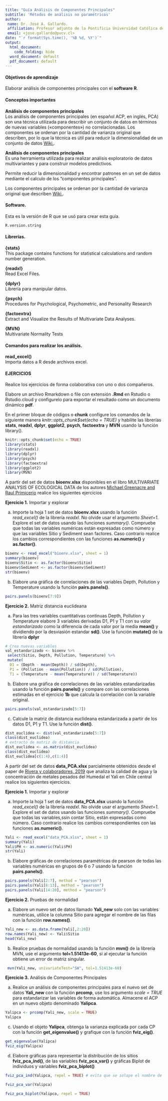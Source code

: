 ```yaml
---
title: "Guía Análisis de Componentes Principales"
subtitle: 'Métodos de análisis no paramétricos'
author:
 name: Dr. José A. Gallardo.
 affiliation: Profesor adjunto de la Pontificia Universidad Católica de Valparaíso
 email: <jose.gallardo@pucv.cl>
date: "`r format(Sys.time(), '%B %d, %Y')`"
output:
  html_document:
    code_folding: hide
  word_document: default
  pdf_document: default
---
```


#### Objetivos de aprendizaje

Elaborar análisis de componentes principales con el
 **software R**.
  
#### Conceptos importantes

**Análisis de componentes principales**  
Los análisis de componentes principales (en español ACP, en inglés, PCA) son una técnica utilizada para describir un conjunto de datos en términos de nuevas variables («componentes») no correlacionadas. Los componentes se ordenan por la cantidad de varianza original que describen, por lo que la técnica es útil para reducir la dimensionalidad de un conjunto de datos [Wiki.](https://es.wikipedia.org/wiki/An%C3%A1lisis_de_componentes_principales).

**Análisis de componentes principales**  
Es una herramienta utilizada para realizar análisis exploratorio de datos multivariantes y para construir modelos predictivos.

Permite reducir la dimensionalidad y encontrar patrones en un set de datos mediante el calculo de los “componentes principales”.

Los componentes principales se ordenan por la cantidad de varianza original que describen [Wiki.](https://es.wikipedia.org/wiki/An%C3%A1lisis_de_componentes_principales).

#### Software.

Esta es la versión de R que se usó para crear esta guía.
```r
R.version.string
```

#### Librerías.
  
**{stats}**  
This package contains functions for statistical calculations and random number generation.

**{readxl}**  
Read Excel Files.
  
**{dplyr}**  
Librería para manipular datos.

**{psych}**  
Procedures for Psychological, Psychometric, and Personality
Research

**{factoextra}**  
Extract and Visualize the Results of Multivariate Data Analyses.

**{MVN}**  
Multivariate Normality Tests

#### Comandos para realizar los análisis.

**read_excel()**  
Importa datos a R desde archivos excel.


#### EJERCICIOS

Realice los ejercicios de forma colaborativa con uno o dos compañeros.

Elabore un archivo Rmarkdown o file con extensión **.Rmd** en Rstudio o Rstudio.cloud y configurelo para exportar el resultado como un documento dinámico **pdf**. 

En el primer bloque de códigos o **chunk** configure los comandos de la siguiente manera *knitr::opts_chunk$set(echo = TRUE)* y habilite las librerías **stats**, **readxl**, **dplyr**, **ggplot2**, **psych**, **factoextra** y **MVN** usando la función library().

```r
knitr::opts_chunk$set(echo = TRUE)
library(stats)
library(readxl)
library(dplyr)
library(psych)
library(factoextra)
library(ggplot2)
library(MVN)
```

A partir del set de datos **bioenv.xlsx** disponibles en el libro  MULTIVARIATE ANALYSIS OF ECOLOGICAL DATA de los autores [Michael Greenacre and Raul Primicerio](https://www.fbbva.es/microsite/multivariate-statistics/) realice los siguientes ejercicios

**Ejercicio 1.** Importar y explorar

a) Importe la hoja 1 set de datos **bioenv.xlsx** usando la función *read_excel()* de la librería *readxl*. No olvide usar el argumento *Sheet=1*. Explore el set de datos usando las funciones *summary()*. Compruebe que todas las variables numéricas están expresadas como número y que las variables Sitio y Sediment sean factores. Caso contrario realice los cambios correspondientes con las funciones **as.numeric()** y **as.factor()**.

```r
bioenv <- read_excel("bioenv.xlsx", sheet = 1)
summary(bioenv)
bioenv$Sitio <- as.factor(bioenv$Sitio)
bioenv$Sediment <- as.factor(bioenv$Sediment)
str(bioenv)
```

b) Elabore una gráfica de correlaciones de las variables Depth, Pollution y Temperature usando la función **pairs.panels()**.

```r
pairs.panels(bioenv[7:9])
```


**Ejercicio 2.** Matriz distancia euclideana

a) Para las tres variables cuantitativas continuas Depth, Pollution y Temperature elabore 3 variables derivadas D1, P1 y T1 con su *valor estandarizado* como la diferencia de cada valor por la media **mean()** y dividiendo por la desviasión estandar **sd()**. Use la función **mutate()** de la librería **dplyr**

```r
# Crea nuevas variables
val_estandarizado <- bioenv %>%
 select(Sitio, Depth, Pollution, Temperature) %>%
 mutate(
  D1 = (Depth - mean(Depth)) / sd(Depth),
  P1 = (Pollution - mean(Pollution)) / sd(Pollution),
  T1 = (Temperature - mean(Temperature)) / sd(Temperature))
```

b) Elabore una gráfica de correlaciones de las variables estandarizadas  usando la función **pairs.panels()** y compare con las correlaciones estimadas en el ejercicio **1b** que calcula la correlación con la variable original.

```r
pairs.panels(val_estandarizado[5:7])
```
c) Calcule la matriz de distancia euclideana estandarizada a partir de los datos D1, P1 y T1. Use la función **dist()**.

```r
dist_euclidea <- dist(val_estandarizado[5:7])
class(dist_euclidea)
# extracto de matriz de distancia
dist_euclidea <- as.matrix(dist_euclidea)
class(dist_euclidea)
dist_euclidea[c(1:4),c(1:4)]

```


A partir del set de datos **data_PCA.xlsx** parcialmente obtenidos desde el paper de [Rivera y colaboradores, 2019](https://www.sciencedirect.com/science/article/abs/pii/S0025326X19305004?via%3Dihub) que analiza la calidad de agua y la concentración de metales pesados del Humedal el Yali en Chile central realice los siguientes ejercicios.

**Ejercicio 1.** Importar y explorar

a) Importe la hoja 1 set de datos **data_PCA.xlsx** usando la función *read_excel()* de la librería *readxl*. No olvide usar el argumento *Sheet=1*. Explore el set de datos usando las funciones *summary()*. Compruebe que todas las variables,ssin contar Sitio, están expresadas como número. Caso contrario realice los cambios correspondientes con las funciones **as.numeric()**.

```r
Yali <- read_excel("data_PCA.xlsx", sheet = 1)
summary(Yali)
Yali$PH <- as.numeric(Yali$PH)
str(Yali)
```

b) Elabore gráficas de correlaciones paramétricas de pearson de todas las variables numéricas en grupos de 6 o 7 usando la función **pairs.panels()**.

```r
pairs.panels(Yali[2:7], method = "pearson")
pairs.panels(Yali[8:13], method = "pearson")
pairs.panels(Yali[14:20], method = "pearson")
```
**Ejercicio 2.** Pruebas de normalidad

a) Elabore un nuevo set de datos llamado **Yali_new** solo con las variables numéricas, utilice la columna Sitio para agregar el nombre de las filas con la función **row.names()**.

```r
Yali_new <- as.data.frame(Yali[,2:20])
row.names(Yali_new) <- Yali$Sitio
head(Yali_new)
```

b) Realice pruebas de normalidad usando la función **mvn()** de la librería MVN, use el argumento **tol=1.51413e-60**, si al ejecutar la función obtiene un error de matriz singular. 
```r
 mvn(Yali_new, univariateTest="SW", tol=1.51413e-60)
```

**Ejercicio 3.** Análisis de Componentes Principales

a) Realice un análisis de componentes principales para el nuevo set de datos **Yali_new** con la función **prcomp**, use los argumento *scale = TRUE* para estandarizar las variables de forma automática. Almacene el ACP en un nuevo objeto denominado **Yalipca**.

```r

Yalipca <- prcomp(Yali_new, scale = TRUE)
Yalipca
```

c) Usando el objeto **Yalipca**, obtenga la varianza explicada por cada CP con la función **get_eigenvalue()** y grafique con la función **fviz_eig()**.

```r
get_eigenvalue(Yalipca)
fviz_eig(Yalipca)

```

d) Elabore gráficas para representar la distribución de los sitios **fviz_pca_ind()**, de las variables **fviz_pca_var()** y gráficas Biplot de individuos y variables **fviz_pca_biplot()**

```r
fviz_pca_ind(Yalipca, repel = TRUE) # evita que se solape el nombre de los sitios

```


```r
fviz_pca_var(Yalipca)
```


```r
fviz_pca_biplot(Yalipca, repel = TRUE)
```


